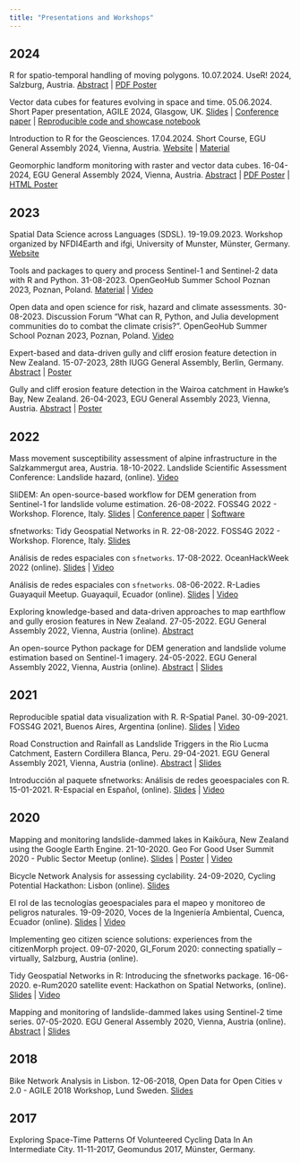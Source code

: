 ```yaml
---
title: "Presentations and Workshops"
---
```


## 2024

R for spatio-temporal handling of moving polygons. 10.07.2024. UseR! 2024, Salzburg, Austria. [Abstract](https://userconf2024.sched.com/event/1c8wq/poster-session-guided-tours-r-for-spatio-temporal-handling-of-moving-polygons-lorena-abad-university-of-salzburg) | [PDF Poster](https://loreabad6.github.io/posters/UseR24/useR2024_Abad.pdf)

Vector data cubes for features evolving in space and time. 05.06.2024. Short Paper presentation, AGILE 2024, Glasgow, UK. [Slides](https://loreabad6.github.io/vdc-space-time-feats/presentation/agile24.html#/title-slide) | [Conference paper](https://doi.org/10.5194/agile-giss-5-16-2024) | [Reproducible code and showcase notebook](https://github.com/loreabad6/vdc-space-time-feats?tab=readme-ov-file)

Introduction to R for the Geosciences. 17.04.2024. Short Course, EGU General Assembly 2024, Vienna, Austria. [Website](https://meetingorganizer.copernicus.org/EGU24/session/49442) | [Material](https://loreabad6.github.io/egu24-sc-R4geosciences/)

Geomorphic landform monitoring with raster and vector data cubes. 16-04-2024, EGU General Assembly 2024, Vienna, Austria. [Abstract](https://doi.org/10.5194/egusphere-egu24-10019) | [PDF Poster](https://research.uni-salzburg.at/ws/portalfiles/portal/35239558/EGU24_AbadL_Poster_BetterLandscape.pdf) | [HTML Poster](https://loreabad6.github.io/posters/EGU24/EGU24-poster-betterland.html)

## 2023

Spatial Data Science across Languages (SDSL). 19-19.09.2023. Workshop organized by NFDI4Earth and ifgi, University of Munster,  Münster, Germany. [Website](https://r-spatial.org/sdsl/)

Tools and packages to query and process Sentinel-1 and Sentinel-2 data with R and Python. 31-08-2023. OpenGeoHub Summer School Poznan 2023, Poznan, Poland. [Material](https://loreabad6.github.io/ogh23/) | [Video](https://doi.org/10.5446/63365)

Open data and open science for risk, hazard and climate assessments. 30-08-2023. Discussion Forum "What can R, Python, and Julia development communities do to combat the climate crisis?". OpenGeoHub Summer School Poznan 2023, Poznan, Poland. [Video](https://youtu.be/qiUh9WjozRA)

Expert-based and data-driven gully and cliff erosion feature detection in New Zealand. 15-07-2023, 28th IUGG General Assembly, Berlin, Germany. [Abstract](https://doi.org/10.57757/IUGG23-0228) | [Poster](https://research.uni-salzburg.at/ws/portalfiles/portal/32837631/IUGG23_AbadL_Poster_BetterPortrait.pdf)

Gully and cliff erosion feature detection in the Wairoa catchment in Hawke’s Bay, New Zealand. 26-04-2023, EGU General Assembly 2023, Vienna, Austria. [Abstract](https://doi.org/10.5194/egusphere-egu23-1468) | [Poster](https://uni-salzburg.elsevierpure.com/files/30166446/EGU23_AbadL_Poster_v2_compressed.pdf)

## 2022

Mass movement susceptibility assessment of alpine infrastructure in the Salzkammergut area, Austria. 18-10-2022. Landslide Scientific Assessment Conference: Landslide hazard, (online). [Video](https://www.youtube.com/watch?v=96H3rLHHazo&ab_channel=LandScient)

SliDEM: An open-source-based workflow for DEM generation from Sentinel-1 for landslide volume estimation. 26-08-2022. FOSS4G 2022 - Workshop. Florence, Italy. [Slides](https://drive.google.com/file/d/1tc5K_Rwd8wFz1pvrpZXZ7StEUtlCWMeJ/view) | [Conference paper](https://doi.org/10.5194/isprs-archives-XLVIII-4-W1-2022-5-2022) | [Software](https://github.com/SliDEM-project/SliDEM-python)

sfnetworks: Tidy Geospatial Networks in R. 22-08-2022. FOSS4G 2022 - Workshop. Florence, Italy. [Slides](https://sfnetworks.github.io/foss4g-workshop/slides/slides)

Análisis de redes espaciales con `sfnetworks`. 17-08-2022. OceanHackWeek 2022 (online). [Slides](https://sfnetworks.github.io/ohw22-es/sfnetworks-es) | [Video](https://youtu.be/G6nTyJZI2tU?feature=shared)

Análisis de redes espaciales con `sfnetworks`. 08-06-2022. R-Ladies Guayaquil Meetup. Guayaquil, Ecuador (online). [Slides](https://sfnetworks.github.io/rladies-gye/slides) | [Video](https://www.youtube.com/watch?v=Av5lhO3Fero&ab_channel=R-LadiesEcuador)

Exploring knowledge-based and data-driven approaches to map earthflow and gully erosion features in New Zealand. 27-05-2022. EGU General Assembly 2022, Vienna, Austria (online). [Abstract](https://doi.org/10.5194/egusphere-egu22-1013) 

An open-source Python package for DEM generation and landslide volume estimation based on Sentinel-1 imagery. 24-05-2022. EGU General Assembly 2022, Vienna, Austria (online). [Abstract](https://doi.org/10.5194/egusphere-egu22-693) | [Slides](https://presentations.copernicus.org/EGU22/EGU22-693_presentation-h520626.pdf)

## 2021

Reproducible spatial data visualization with R. R-Spatial Panel. 30-09-2021. FOSS4G 2021, Buenos Aires, Argentina (online). [Slides](https://loreabad6.github.io/foss4g/slides.html#1) | [Video](https://youtu.be/iA0OQ2Icn6Y)

Road Construction and Rainfall as Landslide Triggers in the Rio Lucma Catchment, Eastern Cordillera Blanca, Peru. 29-04-2021. EGU General Assembly 2021, Vienna, Austria (online). [Abstract](https://meetingorganizer.copernicus.org/EGU21/EGU21-11015.html) |  [Slides](https://loreabad6.github.io/vEGU21_display/display.html#1)

Introducción al paquete sfnetworks: Análisis de redes geoespaciales con R. 15-01-2021. R-Espacial en Español, (online). [Slides](https://sfnetworks.github.io/sfnetworks-REspacialES/slides#1) | [Video](https://www.youtube.com/watch?v=jKRmsOjguqo&ab_channel=REspacialenEspa%C3%B1ol)

## 2020

Mapping and monitoring landslide-dammed lakes in Kaikōura, New Zealand using the Google Earth Engine. 21-10-2020. Geo For Good User Summit 2020 - Public Sector Meetup (online). [Slides](https://qrgo.page.link/izjEp) | [Poster](https://docs.google.com/presentation/d/1FVrxwwuBUsb69OKYbyssNDphket-6V4nhlK1OuXVDdw) | [Video](https://www.youtube.com/live/CbHYkUpCwCI?feature=shared&t=3035)

Bicycle Network Analysis for assessing cyclability. 24-09-2020, Cycling Potential Hackathon: Lisbon (online). [Slides](https://loreabad6.github.io/bna-presentation/bna-presentation.html#1)

El rol de las tecnologías geoespaciales para el mapeo y monitoreo de peligros naturales. 19-09-2020, Voces de la  Ingeniería Ambiental, Cuenca, Ecuador (online).  [Slides](https://loreabad6.github.io/VocesAmbiental/presentacion.html) | [Video](https://www.facebook.com/watch/live/?extid=MZJv41PQtCQ5l6jT&ref=watch_permalink&v=327432258323373)

Implementing geo citizen science solutions: experiences from the citizenMorph project. 09-07-2020, GI_Forum 2020: connecting spatially – virtually, Salzburg, Austria (online).

Tidy Geospatial Networks in R: Introducing the sfnetworks package. 16-06-2020. e-Rum2020 satellite event: Hackathon on Spatial Networks, (online). [Slides](https://www.youtube.com/watch?v=ZXTNXsvKYwo&ab_channel=RobinLovelace) | [Video](https://www.youtube.com/watch?v=ZXTNXsvKYwo&ab_channel=RobinLovelace)

Mapping and monitoring of landslide-dammed lakes using Sentinel-2 time series. 07-05-2020. EGU General Assembly 2020, Vienna, Austria (online).
[Abstract](https://meetingorganizer.copernicus.org/EGU2020/EGU2020-572.html) | [Slides](https://presentations.copernicus.org/EGU2020/EGU2020-572_presentation.pdf)

## 2018

Bike Network Analysis in Lisbon. 12-06-2018, Open Data for Open Cities v 2.0 - AGILE 2018 Workshop, Lund Sweden. [Slides](https://drive.google.com/file/d/1yBzFEb9vSe3ScHxAb-rcWuBYAPYDZpet/view?usp=sharing)

## 2017
Exploring Space-Time Patterns Of Volunteered Cycling Data In An Intermediate City. 11-11-2017, Geomundus 2017, Münster, Germany.
